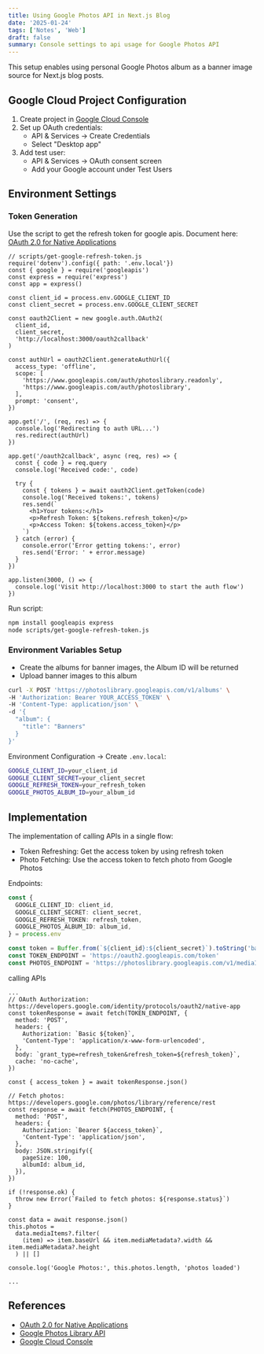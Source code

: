 ```yaml
---
title: Using Google Photos API in Next.js Blog
date: '2025-01-24'
tags: ['Notes', 'Web']
draft: false
summary: Console settings to api usage for Google Photos API
---
```


This setup enables using personal Google Photos album as a banner image source for Next.js blog posts.

## Google Cloud Project Configuration

1. Create project in [Google Cloud Console](https://console.cloud.google.com/)
2. Set up OAuth credentials:
   - API & Services → Create Credentials
   - Select "Desktop app"
3. Add test user:
   - API & Services → OAuth consent screen
   - Add your Google account under Test Users

## Environment Settings

### Token Generation

Use the script to get the refresh token for google apis. Document here: [OAuth 2.0 for Native Applications](https://developers.google.com/identity/protocols/oauth2/native-app)

```
// scripts/get-google-refresh-token.js
require('dotenv').config({ path: '.env.local'})
const { google } = require('googleapis')
const express = require('express')
const app = express()

const client_id = process.env.GOOGLE_CLIENT_ID
const client_secret = process.env.GOOGLE_CLIENT_SECRET

const oauth2Client = new google.auth.OAuth2(
  client_id,
  client_secret,
  'http://localhost:3000/oauth2callback'
)

const authUrl = oauth2Client.generateAuthUrl({
  access_type: 'offline',
  scope: [
    'https://www.googleapis.com/auth/photoslibrary.readonly',
    'https://www.googleapis.com/auth/photoslibrary',
  ],
  prompt: 'consent',
})

app.get('/', (req, res) => {
  console.log('Redirecting to auth URL...')
  res.redirect(authUrl)
})

app.get('/oauth2callback', async (req, res) => {
  const { code } = req.query
  console.log('Received code:', code)

  try {
    const { tokens } = await oauth2Client.getToken(code)
    console.log('Received tokens:', tokens)
    res.send(`
      <h1>Your tokens:</h1>
      <p>Refresh Token: ${tokens.refresh_token}</p>
      <p>Access Token: ${tokens.access_token}</p>
    `)
  } catch (error) {
    console.error('Error getting tokens:', error)
    res.send('Error: ' + error.message)
  }
})

app.listen(3000, () => {
  console.log('Visit http://localhost:3000 to start the auth flow')
})
```

Run script:

```bash
npm install googleapis express
node scripts/get-google-refresh-token.js
```

### Environment Variables Setup

- Create the albums for banner images, the Album ID will be returned
- Upload banner images to this album

```bash
curl -X POST 'https://photoslibrary.googleapis.com/v1/albums' \
-H 'Authorization: Bearer YOUR_ACCESS_TOKEN' \
-H 'Content-Type: application/json' \
-d '{
  "album": {
    "title": "Banners"
  }
}'

```

Environment Configuration ->
Create `.env.local`:

```bash
GOOGLE_CLIENT_ID=your_client_id
GOOGLE_CLIENT_SECRET=your_client_secret
GOOGLE_REFRESH_TOKEN=your_refresh_token
GOOGLE_PHOTOS_ALBUM_ID=your_album_id
```

## Implementation

The implementation of calling APIs in a single flow:

- Token Refreshing: Get the access token by using refresh token
- Photo Fetching: Use the access token to fetch photo from Google Photos

Endpoints:

```typescript
const {
  GOOGLE_CLIENT_ID: client_id,
  GOOGLE_CLIENT_SECRET: client_secret,
  GOOGLE_REFRESH_TOKEN: refresh_token,
  GOOGLE_PHOTOS_ALBUM_ID: album_id,
} = process.env

const token = Buffer.from(`${client_id}:${client_secret}`).toString('base64')
const TOKEN_ENDPOINT = 'https://oauth2.googleapis.com/token'
const PHOTOS_ENDPOINT = 'https://photoslibrary.googleapis.com/v1/mediaItems:search'
```

calling APIs

```
...
// OAuth Authorization: https://developers.google.com/identity/protocols/oauth2/native-app
const tokenResponse = await fetch(TOKEN_ENDPOINT, {
  method: 'POST',
  headers: {
    Authorization: `Basic ${token}`,
    'Content-Type': 'application/x-www-form-urlencoded',
  },
  body: `grant_type=refresh_token&refresh_token=${refresh_token}`,
  cache: 'no-cache',
})

const { access_token } = await tokenResponse.json()

// Fetch photos: https://developers.google.com/photos/library/reference/rest
const response = await fetch(PHOTOS_ENDPOINT, {
  method: 'POST',
  headers: {
    Authorization: `Bearer ${access_token}`,
    'Content-Type': 'application/json',
  },
  body: JSON.stringify({
    pageSize: 100,
    albumId: album_id,
  }),
})

if (!response.ok) {
  throw new Error(`Failed to fetch photos: ${response.status}`)
}

const data = await response.json()
this.photos =
  data.mediaItems?.filter(
    (item) => item.baseUrl && item.mediaMetadata?.width && item.mediaMetadata?.height
  ) || []

console.log('Google Photos:', this.photos.length, 'photos loaded')

...
```

## References

- [OAuth 2.0 for Native Applications](https://developers.google.com/identity/protocols/oauth2/native-app)
- [Google Photos Library API](https://developers.google.com/photos/library/reference/rest)
- [Google Cloud Console](https://console.cloud.google.com/)
